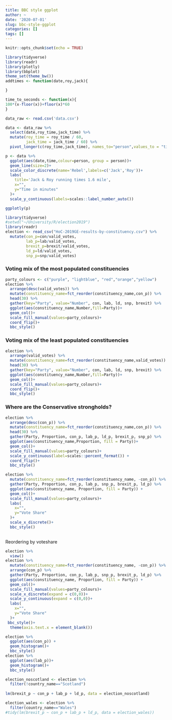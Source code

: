 ```yaml
---
title: BBC style ggplot
author: ~
date: '2020-07-01'
slug: bbc-style-ggplot
categories: []
tags: []
---
```


```r
knitr::opts_chunk$set(echo = TRUE)
```

```r
library(tidyverse)
library(readr)
library(plotly)
library(bbplot)
theme_set(theme_bw())
addtimes <- function(date,roy,jack){

}

time_to_seconds <- function(x){
100*(x-floor(x))+floor(x)*60  
}

data_raw <- read.csv('data.csv')

data <- data_raw %>% 
  select(date,roy_time,jack_time) %>% 
  mutate(roy_time = roy_time / 60,
         jack_time = jack_time / 60) %>% 
  pivot_longer(c(roy_time,jack_time), names_to="person",values_to = "time")


```

```r
p <- data %>% 
  ggplot(aes(date,time,colour=person, group = person))+
  geom_line(size=2)+
  scale_color_discrete(name='Rebel',labels=c('Jack','Roy'))+
  labs(
    title='Jack & Roy running times 1.6 mile',
    x="",
    y="Time in minutes"
  )+
  scale_y_continuous(labels=scales::label_number_auto())

ggplotly(p)
```


```r
library(tidyverse)
#setwd("~/University/R/election2019")
library(readr)
election <- read_csv("HoC-2019GE-results-by-constituency.csv") %>% 
  mutate(con_p=con/valid_votes,
         lab_p=lab/valid_votes,
         brexit_p=brexit/valid_votes,
         ld_p=ld/valid_votes,
         snp_p=snp/valid_votes)
```

### Voting mix of the most populated constituencies

```r
party_colours <- c("purple", "lightblue", "red","orange","yellow")
election %>% 
  arrange(desc(valid_votes)) %>% 
  mutate(constituency_name=fct_reorder(constituency_name,con_p)) %>% 
  head(30) %>% 
  gather(key="Party", value="Number", con, lab, ld, snp, brexit) %>% 
  ggplot(aes(constituency_name,Number,fill=Party))+
  geom_col()+
  scale_fill_manual(values=party_colours)+
  coord_flip()+
  bbc_style()
```

### Voting mix of the least populated constituencies


```r
election %>% 
  arrange(valid_votes) %>% 
  mutate(constituency_name=fct_reorder(constituency_name,valid_votes)) %>% 
  head(30) %>% 
  gather(key="Party", value="Number", con, lab, ld, snp, brexit) %>% 
  ggplot(aes(constituency_name,Number,fill=Party))+
  geom_col()+
  scale_fill_manual(values=party_colours)+
  coord_flip()+
  bbc_style()
```

### Where are the Conservative strongholds?

```r
election %>% 
  arrange(desc(con_p)) %>% 
  mutate(constituency_name=fct_reorder(constituency_name,con_p)) %>% 
  head(30) %>%
  gather(Party, Proportion, con_p, lab_p, ld_p, brexit_p, snp_p) %>% 
  ggplot(aes(constituency_name,Proportion, fill = Party))+
  geom_col()+
  scale_fill_manual(values=party_colours)+
  scale_y_continuous(label=scales::percent_format()) +
  coord_flip()+
  bbc_style()
```



```r
election %>% 
  mutate(constituency_name=fct_reorder(constituency_name, -con_p)) %>% 
  gather(Party, Proportion, con_p, lab_p, snp_p, brexit_p, ld_p) %>% 
  ggplot(aes(constituency_name, Proportion, fill = Party)) +
  geom_col()+
  scale_fill_manual(values=party_colours)+
  labs(
    x="",
    y="Vote Share"
  )+
  scale_x_discrete()+
  bbc_style()
  
```

Reordering by voteshare

```r

election %>% 
  view()
election %>% 
  mutate(constituency_name=fct_reorder(constituency_name, -con_p)) %>% 
  arrange(con_p) %>% 
  gather(Party, Proportion, con_p, lab_p, snp_p, brexit_p, ld_p) %>% 
  ggplot(aes(constituency_name, Proportion, fill = Party)) +
  geom_col()+
  scale_fill_manual(values=party_colours)+
  scale_x_discrete(expand = c(0,0))+
  scale_y_continuous(expand = c(0,0))+
  labs(
    x="",
    y="Vote Share"
  )+
 bbc_style()+
  theme(axis.text.x = element_blank())
```



```r
election %>% 
  ggplot(aes(con_p)) +
  geom_histogram()+
  bbc_style()
election %>% 
  ggplot(aes(lab_p))+
  geom_histogram()+
  bbc_style()
```

```r
election_noscotland <- election %>% 
  filter(!country_name=="Scotland")
  
lm(brexit_p ~ con_p + lab_p + ld_p, data = election_noscotland)
```
```r
election_wales <- election %>% 
  filter(country_name=="Wales")
#tidy(lm(brexit_p ~ con_p + lab_p + ld_p, data = election_wales))
```

